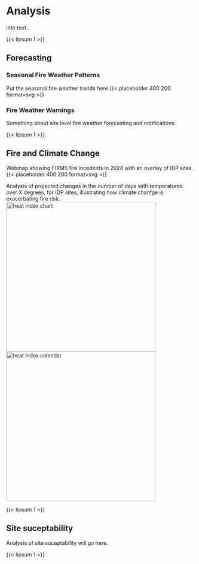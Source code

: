 # Analysis

into text..

{{< lipsum 1 >}}

## Forecasting

### Seasonal Fire Weather Patterns
Put the seasonal fire weather trends here
{{< placeholder 400 200 format=svg >}}

### Fire Weather Warnings
Something about site level fire weather forecasting and notifications.

{{< lipsum 1 >}}

## Fire and Climate Change

Webmap showing FIRMS fire incedents in 2024 with an overlay of IDP sites.
{{< placeholder 400 200 format=svg >}}

Analysis of projected changes in the number of days with temperatures over X degrees, for IDP sites, illustrating how climate chanfge is exacerbating fire risk.
[![heat index chart](./images/projected-number-of-days.png){width=400}](./images/projected-number-of-days.png)
![heat index calendar](./images/projected-number-of-days-2.png){width=400}


{{< lipsum 1 >}}

## Site suceptability

Analysis of site suceptability will go here.

{{< lipsum 1 >}}